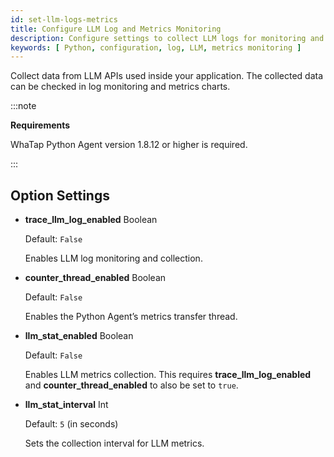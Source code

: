 ```yaml
---
id: set-llm-logs-metrics
title: Configure LLM Log and Metrics Monitoring
description: Configure settings to collect LLM logs for monitoring and viewing them in metrics charts.
keywords: [ Python, configuration, log, LLM, metrics monitoring ]
---
```


Collect data from LLM APIs used inside your application. The collected data can be checked in log monitoring and metrics charts. 

:::note

**Requirements**

WhaTap Python Agent version 1.8.12 or higher is required.

:::

## Option Settings

- **trace_llm_log_enabled** <span class='type'>Boolean</span>  

    Default: `False`  

    Enables LLM log monitoring and collection.

- **counter_thread_enabled** <span class='type'>Boolean</span>  

    Default: `False`  

    Enables the Python Agent’s metrics transfer thread.

- **llm_stat_enabled** <span class='type'>Boolean</span>  

    Default: `False`  

    Enables LLM metrics collection. This requires **trace_llm_log_enabled** and **counter_thread_enabled** to also be set to `true`.

- **llm_stat_interval** <span class='type'>Int</span>  

    Default: `5` (in seconds)  

    Sets the collection interval for LLM metrics.